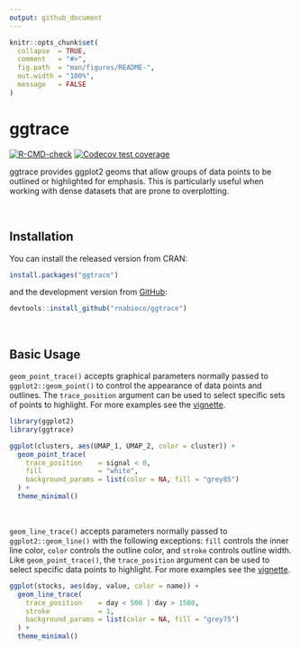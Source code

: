 ```yaml
---
output: github_document
---
```


<!-- README.md is generated from README.Rmd. Please edit that file -->

```r
knitr::opts_chunk$set(
  collapse  = TRUE,
  comment   = "#>",
  fig.path  = "man/figures/README-",
  out.width = "100%",
  message   = FALSE
)
```

# ggtrace

<!-- badges: start -->
[![R-CMD-check](https://github.com/rnabioco/ggtrace/actions/workflows/R-CMD-check.yaml/badge.svg)](https://github.com/rnabioco/ggtrace/actions/workflows/R-CMD-check.yaml)
[![Codecov test coverage](https://codecov.io/gh/rnabioco/ggtrace/branch/master/graph/badge.svg)](https://app.codecov.io/gh/rnabioco/ggtrace?branch=master)
<!-- badges: end -->

ggtrace provides ggplot2 geoms that allow groups of data points to be outlined
or highlighted for emphasis. This is particularly useful when working with
dense datasets that are prone to overplotting.

<br>

## Installation

You can install the released version from CRAN:

``` r
install.packages("ggtrace")
```

and the development version from [GitHub](https://github.com/rnabioco/ggtrace):

``` r
devtools::install_github("rnabioco/ggtrace")
```

<br>

## Basic Usage

`geom_point_trace()` accepts graphical parameters normally passed to
`ggplot2::geom_point()` to control the appearance of data points and outlines.
The `trace_position` argument can be used to select specific sets of points to
highlight. For more examples see the
[vignette](https://rnabioco.github.io/ggtrace/articles/geom-point-trace.html).

```r
library(ggplot2)
library(ggtrace)

ggplot(clusters, aes(UMAP_1, UMAP_2, color = cluster)) +
  geom_point_trace(
    trace_position    = signal < 0,
    fill              = "white",
    background_params = list(color = NA, fill = "grey85")
  ) +
  theme_minimal()
```

<br> 

`geom_line_trace()` accepts parameters normally passed to `ggplot2::geom_line()`
with the following exceptions: `fill` controls the inner line color, `color`
controls the outline color, and `stroke` controls outline width. Like
`geom_point_trace()`, the `trace_position` argument can be used to select
specific data points to highlight. For more examples see the
[vignette](https://rnabioco.github.io/ggtrace/articles/geom-line-trace.html).

```r
ggplot(stocks, aes(day, value, color = name)) +
  geom_line_trace(
    trace_position    = day < 500 | day > 1500,
    stroke            = 1,
    background_params = list(color = NA, fill = "grey75")
  ) +
  theme_minimal()
```
